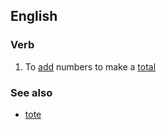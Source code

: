 ==English==

===Verb===
{{en-verb|totaliz|ing}}

# To [[add]] numbers to make a [[total]]

===See also===
*[[tote]]